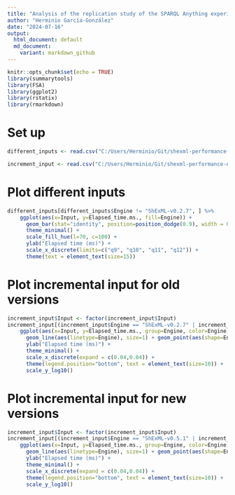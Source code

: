 ```yaml
---
title: "Analysis of the replication study of the SPARQL Anything experiment"
author: "Herminio García-González"
date: "2024-07-16"
output: 
  html_document: default
  md_document:
    variant: markdown_github
---
```


```r
knitr::opts_chunk$set(echo = TRUE)
library(summarytools)
library(FSA)
library(ggplot2)
library(rstatix)
library(rmarkdown)
```
# Set up

```r
different_inputs <- read.csv("C:/Users/Herminio/Git/shexml-performance-evaluation/sparql-anything-experiment/experiment/results/different_inputs.csv", sep=';')

increment_input <- read.csv("C:/Users/Herminio/Git/shexml-performance-evaluation/sparql-anything-experiment/experiment/results/increment_input.csv", sep=';')
```


# Plot different inputs
```r
different_inputs[different_inputs$Engine != "ShExML-v0.2.7", ] %>%
    ggplot(aes(x=Input, y=Elapsed_time.ms., fill=Engine)) +
      geom_bar(stat="identity", position=position_dodge(0.9), width = 0.7, color="black") + 
      theme_minimal() + 
      scale_fill_hue(l=70, c=100) +
      ylab("Elapsed time (ms)") +
      scale_x_discrete(limits=c("q9", "q10", "q11", "q12")) + 
      theme(text = element_text(size=15))
```


# Plot incremental input for old versions
```r
increment_input$Input <- factor(increment_input$Input)
increment_input[(increment_input$Engine == "ShExML-v0.2.7" | increment_input$Engine == "sparql-anything-0.4.1" | increment_input$Engine == "rmlmapper-v4.12.0" | increment_input$Engine == "sparql-generate-2.0.9"), ] %>%
    ggplot(aes(x=Input, y=Elapsed_time.ms., group=Engine, color=Engine)) +
      geom_line(aes(linetype=Engine), size=1) + geom_point(aes(shape=Engine), size=3) +
      ylab("Elapsed time (ms)") +
      theme_minimal() + 
      scale_x_discrete(expand = c(0.04,0.04)) +
      theme(legend.position="bottom", text = element_text(size=10)) + 
      scale_y_log10()
```

# Plot incremental input for new versions
```r
increment_input$Input <- factor(increment_input$Input)
increment_input[(increment_input$Engine == "ShExML-v0.5.1" | increment_input$Engine == "sparql-anything-0.9.0" | increment_input$Engine == "rmlmapper-6.5.1" | increment_input$Engine == "sparql-generate-2.1.0"), ] %>%
    ggplot(aes(x=Input, y=Elapsed_time.ms., group=Engine, color=Engine)) +
      geom_line(aes(linetype=Engine), size=1) + geom_point(aes(shape=Engine), size=3) +
      ylab("Elapsed time (ms)") +
      theme_minimal() + 
      scale_x_discrete(expand = c(0.04,0.04)) +
      theme(legend.position="bottom", text = element_text(size=10)) + 
      scale_y_log10()
```

